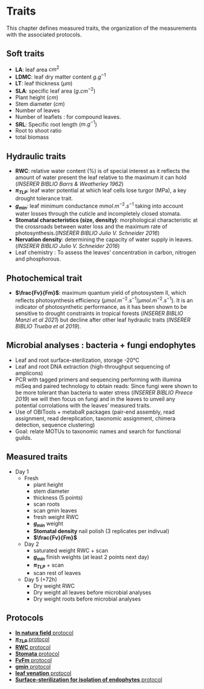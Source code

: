 # Traits


This chapter defines measured traits, the organization of the measurements with the associated protocols.

## Soft traits

* **LA**: leaf area $cm^{2}$
* **LDMC**: leaf dry matter content $g.g^{-1}$
* **LT**: leaf thickness ($\mu m$)
* **SLA**: specific leaf area ($g.cm^{-2}$)
* Plant height ($cm$)
* Stem diameter ($cm$)
* Number of leaves
* Number of leaflets : for compound leaves.
* **SRL**: Specific root length ($m.g^{-1}$)
* Root to shoot ratio 
* total biomass 

## Hydraulic traits

* **RWC**: relative water content (%) is of special interest as it reflects the amount of water present the leaf relative to the maximum it can hold (*INSERER BIBLIO Barrs & Weatherley 1962*)
* **$\pi_{TLP}$**: leaf water potential at which leaf cells lose turgor (MPa), a key drought tolerance trait. 
* **$g_{min}$**: leaf minimum conductance $mmol.m^{-2}.s^{-1}$ taking into account water losses through the cuticle and incompletely closed stomata.
* **Stomatal characteristics (size, density)**: morphological characteristic at the crossroads between water loss and the maximum rate of photosynthesis.(*INSERER BIBLIO Julio V. Schneider 2016*)
* **Nervation density**: determining the capacity of water supply in leaves. (*INSERER BIBLIO Julio V. Schneider 2016*)
* Leaf chemistry : To assess the leaves' concentration in carbon, nitrogen and phosphorous.

## Photochemical trait
 
* **$\frac{Fv}{Fm}$**: maximum quantum yield of photosystem II, which reflects photosynthesis efficiency ($\mu mol . m^{-2} . s^{-1}/ \mu mol . m^{-2} . s^{-1}$). It is an indicator of photosynthetic performance, as it has been shown to be sensitive to drought constraints in tropical forests (*INSERER BIBLIO Manzi et al 2021*) but decline after other leaf hydraulic traits (*INSERER BIBLIO Trueba et al 2019*).

## Microbial analyses : bacteria + fungi endophytes

* Leaf and root surface-sterilization, storage -20°C 
* Leaf and root DNA extraction (high-throughput sequencing of amplicons)
* PCR with tagged primers and sequencing performing with illumina miSeq and paired technology to obtain reads: Since fungi were shown to be more tolerant than bacteria to water stress (*INSERER BIBLIO Preece 2019*) we will then focus on fungi and in the leaves to unveil any potential corrolations with the leaves' measured traits.
* Use of OBITools + metabaR packages (pair-end assembly, read assignment, read dereplication, taxonomic assignment, chimera detection, sequence clustering)
* Goal: relate MOTUs to taxonomic names and search for functional guilds.


## Measured traits

* Day 1
    * Fresh
        * plant height
        * stem diameter
        * thickness (5 points)
        * scan roots
        * scan gmin leaves
        * fresh weight RWC 
        * **$g_{min}$** weight  
        * **Stomatal density** nail polish (3 replicates per indivual)
        * **$\frac{Fv}{Fm}$**
    
    * Day 2
        * saturated weight RWC + scan
        * **$g_{min}$** finish weights (at least 2 points next day)
        * **$\pi_{TLP}$** + scan
        * scan rest of leaves
    
    * Day 5 (+72h)
        * Dry weight RWC
        * Dry weight all leaves before microbial analyses
        * Dry weight roots before microbial analyses


## Protocols

* [**In natura field** protocol](../3_Protocol/Field_innatura.Rmd)
* [**$\pi_{TLP}$** protocol](../3_Protocol/Protocole_Ptlp.pdf)
* [**RWC** protocol](../3_Protocol/RWC_Boisseaux.docx)
* [**Stomata** protocol](../3_Protocol/Analyse Stomates_Marion.docx)
* [**FvFm** protocol](../3_Protocol/Fluo_Bellifa.docx)
* [**gmin** protocol](../3_Protocol/Gmin protocol.docx)
* [**leaf venation** protocol](../3_Protocol/ProtocolLeafVeins_MB_2.docx) 
* [**Surface-sterilization for isolation of endophytes** protocol](../3_Protocol/Sterilisation.docx)

